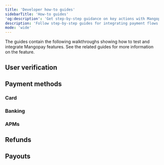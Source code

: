 ```yaml
---
title: 'Developer how-to guides'
sidebarTitle: 'How-to guides'
'og:description': 'Get step-by-step guidance on key actions with Mangopay, from Processing payments to managing user verification.'  
description: 'Follow step-by-step guides for integrating payment flows and user verification.' 
mode: 'wide' 
---
```


The guides contain the following walkthroughs showing how to test and integrate Mangopay features. See the related guides for more information on the feature.

## User verification

<CardGroup cols={2}>
  <Card title="Submit a KYC document for verification" href="/guides/users/verification/documents/submission/how-to"></Card>
  <Card title="Submit a UBO declaration" href="/guides/users/verification/beneficial-owners/how-to"></Card>
</CardGroup>


## Payment methods

### Card

<CardGroup cols={2}>
  <Card title="Validate a card without debiting a payment" href="/guides/payment-methods/card/validation/how-to"></Card>
  <Card title="Process a card payment" href="/guides/payment-methods/card/direct/how-to"></Card>
  <Card title="Process a recurring card payment" href="/guides/payment-methods/card/recurring/how-to"></Card>
  <Card title="Process a 7-day card preauthorization" href="/guides/payment-methods/card/preauthorization/how-to"></Card>
  <Card title="Process a 30-day card preauthorization" href="/guides/payment-methods/card/deposit-preauthorization/how-to"></Card>
  <Card title="Support co-branded cards" href="/guides/payment-methods/card/co-branded"></Card>
</CardGroup>

### Banking 

<CardGroup cols={2}>
  <Card title="Process a SEPA Direct Debit payment" href="/guides/payment-methods/banking/direct-debit"></Card>
  <Card title="Attach a virtual IBAN to a Wallet" href="/guides/payment-methods/banking/virtual-iban/how-to"></Card>
</CardGroup>

### APMs 

<CardGroup cols={2}>
  <Card title="Process an Apple Pay payment" href="/guides/payment-methods/apple-pay"></Card>
  <Card title="Process a Google Pay payment " href="/guides/payment-methods/google-pay/how-to"></Card>
</CardGroup>

## Refunds

<CardGroup cols={2}>
  <Card title="Process a refund (pay-in and transfer)" href="/guides/refunds/how-to"></Card>
</CardGroup>

## Payouts

<CardGroup cols={2}>
  <Card title="Process an Instant Payout" href="/guides/payouts/instant/how-to"></Card>
</CardGroup>